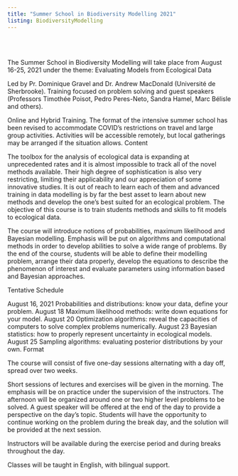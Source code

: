 ```yaml
---
title: "Summer School in Biodiversity Modelling 2021"
listing: BiodiversityModelling
---
```


<br>
<br>


The Summer School in Biodiversity Modelling will take place from August 16-25, 2021 under the theme:
Evaluating Models from Ecological Data

Led by Pr. Dominique Gravel and Dr. Andrew MacDonald (Université de Sherbrooke). Training focused on problem solving and guest speakers (Professors Timothée Poisot, Pedro Peres-Neto, Sandra Hamel, Marc Bélisle and others).

Online and Hybrid Training. The format of the intensive summer school has been revised to accommodate COVID’s restrictions on travel and large group activities. Activities will be accessible remotely, but local gatherings may be arranged if the situation allows.
Content

The toolbox for the analysis of ecological data is expanding at unprecedented rates and it is almost impossible to track all of the novel methods available. Their high degree of sophistication is also very restricting, limiting their applicability and our appreciation of some innovative studies. It is out of reach to learn each of them and  advanced training in data modelling is by far the best asset to learn about new methods and develop the one’s best suited for an ecological problem. The objective of this course is to train students methods and skills to fit models to ecological data.

The course will introduce notions of probabilities, maximum likelihood and Bayesian modelling. Emphasis will be put on algorithms and computational methods in order to develop abilities to solve a wide range of problems. By the end of the course, students will be able to define their modelling problem, arrange their data properly, develop the equations to describe the phenomenon of interest and evaluate parameters using information based and Bayesian approaches.


Tentative Schedule

August 16, 2021	Probabilities and distributions: know your data, define your problem.
August 18	Maximum likelihood methods: write down equations for your model.
August 20	Optimization algorithms: reveal the capacities of computers to solve complex problems numerically.
August 23	Bayesian statistics: how to properly represent uncertainty in ecological models.
August 25	Sampling algorithms: evaluating posterior distributions by your own.
Format

The course will consist of five one-day sessions alternating with a day off, spread over two weeks.

Short sessions of lectures and exercises will be given in the morning. The emphasis will be on practice under the supervision of the instructors. The afternoon will be organized around one or two higher level problems to be solved. A guest speaker will be offered at the end of the day to provide a perspective on the day’s topic. Students will have the opportunity to continue working on the problem during the break day, and the solution will be provided at the next session.

Instructors will be available during the exercise period and during breaks throughout the day.

Classes will be taught in English, with bilingual support.
